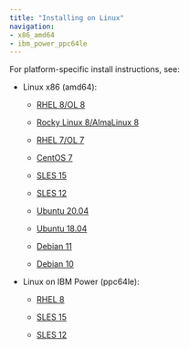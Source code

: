 ```yaml
---
title: "Installing on Linux"
navigation:
- x86_amd64
- ibm_power_ppc64le
---
```


For platform-specific install instructions, see:

- Linux x86 (amd64):

   -   [RHEL 8/OL 8](x86_amd64/mysql_rhel8_x86)

   -   [Rocky Linux 8/AlmaLinux 8](x86_amd64/mysql_other_linux8_x86)
   -   [RHEL 7/OL 7](x86_amd64/mysql_rhel7_x86)
   -   [CentOS 7](x86_amd64/mysql_centos7_x86)
   -   [SLES 15](x86_amd64/mysql_sles15_x86)
   -   [SLES 12](x86_amd64/mysql_sles12_x86)
   -   [Ubuntu 20.04](x86_amd64/mysql_ubuntu20_x86)
   -   [Ubuntu 18.04](x86_amd64/mysql_ubuntu18_x86)
   -   [Debian 11](x86_amd64/mysql_deb11_x86)
   -   [Debian 10](x86_amd64/mysql_deb10_x86)

- Linux on IBM Power (ppc64le):

   - [RHEL 8](ibm_power_ppc64le/mysql_rhel8_ppcle)

   - [SLES 15](ibm_power_ppc64le/mysql_sles15_ppcle)
   - [SLES 12](ibm_power_ppc64le/mysql_sles12_ppcle)


